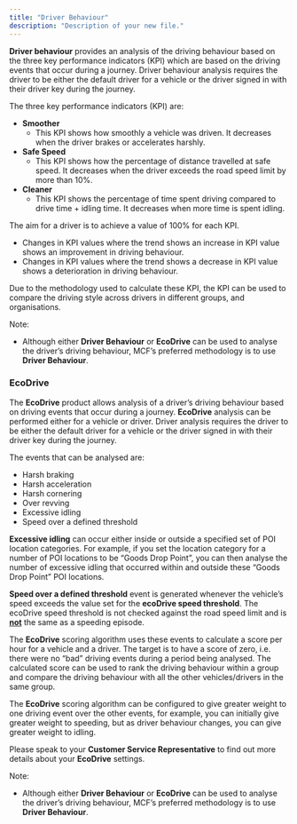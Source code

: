 ```yaml
---
title: "Driver Behaviour"
description: "Description of your new file."
---
```


**Driver behaviour** provides an analysis of the driving behaviour based on the three key performance indicators (KPI) which are based on the driving events that occur during a journey. Driver behaviour analysis requires the driver to be either the default driver for a vehicle or the driver signed in with their driver key during the journey.

The three key performance indicators (KPI) are:

- **Smoother**
  - This KPI shows how smoothly a vehicle was driven. It decreases when the driver brakes or accelerates harshly.  
- **Safe Speed**
  - This KPI shows how the percentage of distance travelled at safe speed. It decreases when the driver exceeds the road speed limit by more than 10%. 
- **Cleaner**
  - This KPI shows the percentage of time spent driving compared to drive time + idling time. It decreases when more time is spent idling.

The aim for a driver is to achieve a value of 100% for each KPI.

- Changes in KPI values where the trend shows an increase in KPI value shows an improvement in driving behaviour. 
- Changes in KPI values where the trend shows a decrease in KPI value shows a deterioration in driving behaviour.

Due to the methodology used to calculate these KPI, the KPI can be used to compare the driving style across drivers in different groups, and organisations.

Note:

- Although either **Driver Behaviour** or **EcoDrive** can be used to analyse the driver’s driving behaviour, MCF’s preferred methodology is to use **Driver Behaviour**.

### **EcoDrive**

The **EcoDrive** product allows analysis of a driver’s driving behaviour based on driving events that occur during a journey. **EcoDrive** analysis can be performed either for a vehicle or driver. Driver analysis requires the driver to be either the default driver for a vehicle or the driver signed in with their driver key during the journey.

The events that can be analysed are:

- Harsh braking
- Harsh acceleration 
- Harsh cornering
- Over revving
- Excessive idling
- Speed over a defined threshold

**Excessive idling** can occur either inside or outside a specified set of POI location categories. For example, if you set the location category for a number of POI locations to be “Goods Drop Point”, you can then analyse the number of excessive idling that occurred within and outside these “Goods Drop Point” POI locations.

**Speed over a defined threshold** event is generated whenever the vehicle’s speed exceeds the value set for the **ecoDrive speed threshold**. The ecoDrive speed threshold is not checked against the road speed limit and is **<u>not</u>** the same as a speeding episode.

The **EcoDrive** scoring algorithm uses these events to calculate a score per hour for a vehicle and a driver. The target is to have a score of zero, i.e. there were no “bad” driving events during a period being analysed. The calculated score can be used to rank the driving behaviour within a group and compare the driving behaviour with all the other vehicles/drivers in the same group.

The **EcoDrive** scoring algorithm can be configured to give greater weight to one driving event over the other events, for example, you can initially give greater weight to speeding, but as driver behaviour changes, you can give greater weight to idling. 

Please speak to your **Customer Service Representative** to find out more details about your **EcoDrive** settings.

Note:

- Although either **Driver Behaviour** or **EcoDrive** can be used to analyse the driver’s driving behaviour, MCF’s preferred methodology is to use **Driver Behaviour**.